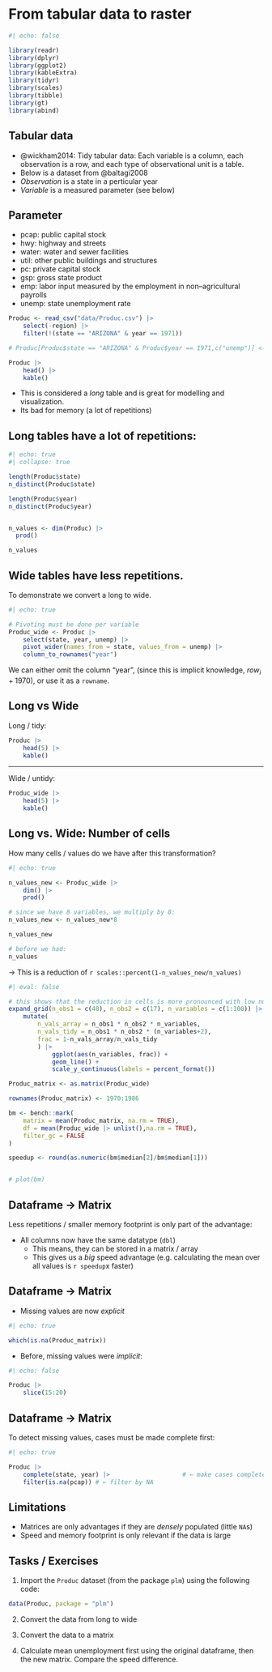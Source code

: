 # From tabular data to raster {#sec-tidy-to-raster}

<!-- Todo: This is too long and takes up too much time -->

```r
#| echo: false

library(readr)
library(dplyr)
library(ggplot2)
library(kableExtra)
library(tidyr)
library(scales)
library(tibble)
library(gt)
library(abind)

```



## Tabular data

- @wickham2014: Tidy tabular data: Each variable is a column, each observation is a row, and each type of observational unit
is a table.
- Below is a dataset from @baltagi2008
- *Observation* is a state in a perticular year
- *Variable* is a measured parameter (see below)



:::{.callout-note collapse="true"}

## Parameter

- pcap: public capital stock
- hwy: highway and streets
- water: water and sewer facilities
- util: other public buildings and structures
- pc: private capital stock
- gsp: gross state product
- emp: labor input measured by the employment in non–agricultural payrolls
- unemp: state unemployment rate
:::



```r
Produc <- read_csv("data/Produc.csv") |> 
    select(-region) |> 
    filter(!(state == "ARIZONA" & year == 1971))

# Produc[Produc$state == "ARIZONA" & Produc$year == 1971,c("unemp")] <- NA

Produc |> 
    head() |> 
    kable()


```


:::{.callout-note .notes collapse="true"}
- This is considered a *long* table and is great for modelling and visualization.
- Its bad for memory (a lot of repetitions)
:::



## Long tables have a lot of repetitions:

```r
#| echo: true
#| collapse: true

length(Produc$state)
n_distinct(Produc$state)

length(Produc$year)
n_distinct(Produc$year)


n_values <- dim(Produc) |> 
  prod()

n_values
```



## Wide tables have less repetitions.

To demonstrate we convert a long to wide.


```r
#| echo: true

# Pivoting must be done per variable
Produc_wide <- Produc |> 
    select(state, year, unemp) |> 
    pivot_wider(names_from = state, values_from = unemp) |> 
    column_to_rownames("year")


```


:::{.callout-note .notes collapse="true"}

We can either omit the column "year", (since this is implicit knowledge, $row_i + 1970$), or use it as a `rowname`.
:::



## Long vs Wide 

Long / tidy:
```r
Produc |> 
    head(5) |> 
    kable()
```

<hr>

Wide / untidy:

```r
Produc_wide |> 
    head(5) |> 
    kable()

```


## Long vs. Wide: Number of cells

How many cells / values do we have after this transformation?

```r
#| echo: true

n_values_new <- Produc_wide |> 
    dim() |> 
    prod()

# since we have 8 variables, we multiply by 8:
n_values_new <- n_values_new*8 

n_values_new

# before we had:
n_values
```


→ This is a reduction of `r scales::percent(1-n_values_new/n_values)`



```r
#| eval: false

# this shows that the reduction in cells is more pronounced with low number of variables
expand_grid(n_obs1 = c(48), n_obs2 = c(17), n_variables = c(1:100)) |> 
    mutate(
        n_vals_array = n_obs1 * n_obs2 * n_variables,
        n_vals_tidy = n_obs1 * n_obs2 * (n_variables+2),
        frac = 1-n_vals_array/n_vals_tidy
        ) |> 
            ggplot(aes(n_variables, frac)) +
            geom_line() +
            scale_y_continuous(labels = percent_format())


```

```r
Produc_matrix <- as.matrix(Produc_wide)

rownames(Produc_matrix) <- 1970:1986

bm <- bench::mark(
    matrix = mean(Produc_matrix, na.rm = TRUE),
    df = mean(Produc_wide |> unlist(),na.rm = TRUE),
    filter_gc = FALSE
)

speedup <- round(as.numeric(bm$median[2]/bm$median[1]))


# plot(bm)

```


## Dataframe → Matrix

Less repetitions / smaller memory footprint is only part of the advantage:

- All columns now have the same datatype (`dbl`)
  - This means, they can be stored in a matrix / array
  - This gives us a *big* speed advantage (e.g. calculating the mean over all values is `r speedup`x faster)


## Dataframe → Matrix

- Missing values are now *explicit* 

```r
#| echo: true

which(is.na(Produc_matrix))
```

- Before, missing values were *implicit*:

```r
#| echo: false

Produc |> 
    slice(15:20)
```


## Dataframe → Matrix

To detect missing values, cases must be made complete first:

```r
#| echo: true

Produc |> 
    complete(state, year) |>                    # ← make cases complete 
    filter(is.na(pcap)) # ← filter by NA

```



## Limitations

- Matrices are only advantages if they are *densely* populated (little `NA`s)
- Speed and memory footprint is only relevant if the data is large


## Tasks / Exercises


1. Import the `Produc` dataset (from the package `plm`) using the following code:
  ```.r
  data(Produc, package = "plm")
  ```

2. Convert the data from long to wide

3. Convert the data to a matrix

4. Calculate mean unemployment first using the original dataframe, then the new matrix. Compare the speed difference.
